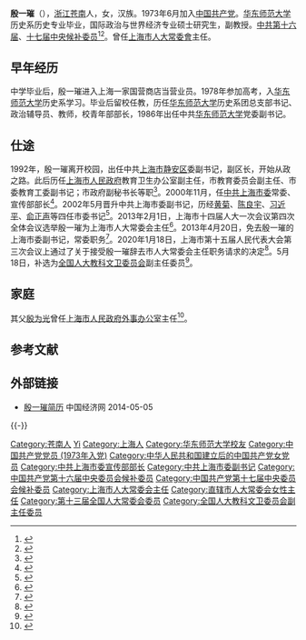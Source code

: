 {{infobox person/Wikidata|fetchwikidata=ALL}}
'''殷一璀'''（{{bd|1955年|1月||catIdx=Y殷}}），[[浙江|浙江]][[苍南|苍南]]人，女，汉族。1973年6月加入[[中国共产党|中国共产党]]。[[华东师范大学|华东师范大学]]历史系历史专业毕业，国际政治与世界经济专业硕士研究生，副教授。[[中国共产党第十六届中央委员会候补委员列表|中共第十六届]]、[[中国共产党第十七届中央委员会候补委员列表|十七届中央候补委员]]<ref>{{cite web|title=中国共产党第十六届中央委员会候补委员名单|url=http://news.sohu.com/67/01/news204330167.shtml|accessdate=2012-02-25|publisher=[[搜狐|搜狐]]|archive-date=2016-07-11|archive-url=https://web.archive.org/web/20160711145745/http://news.sohu.com/67/01/news204330167.shtml|dead-url=no}}</ref><ref>{{cite web|title=中国共产党第十七届中央委员会候补委员名单|url=http://news.xinhuanet.com/misc/2007-10/21/content_6917428.htm|accessdate=2012-02-25|date=2007-10-21|publisher=[[新华网|新华网]]|archive-date=2007-10-22|archive-url=https://web.archive.org/web/20071022015734/http://news.xinhuanet.com/misc/2007-10/21/content_6917428.htm|dead-url=no}}</ref>。曾任[[上海市|上海市]][[人民代表大会制度|人大常委會]]主任。
==早年经历==
中学毕业后，殷一璀进入上海一家国营商店当营业员。1978年参加高考，入[[华东师范大学|华东师范大学]]历史系学习。毕业后留校任教，历任[[华东师范大学|华东师范大学]]历史系团总支部书记、政治辅导员、教师，校青年部部长，1986年出任中共[[华东师范大学|华东师范大学]]党委副书记。

==仕途==
1992年，殷一璀离开校园，出任中共[[上海市|上海市]][[静安区|静安区]]委副书记，副区长，开始从政之路。此后历任[[上海市人民政府|上海市人民政府]]教育卫生办公室副主任，市教育委员会副主任、市委教育工委副书记；市政府副秘书长等职<ref>{{cite web|title=中共上海市委书记殷一璀简历|url=http://wsxf.sh.gov.cn/swldxxnew/resume_YYC.aspx|accessdate=2012-02-25|publisher=中共上海市委|archiveurl=https://web.archive.org/web/20120122063614/http://wsxf.sh.gov.cn/swldxxnew/resume_YYC.aspx|archivedate=2012-01-22|dead-url=yes|deadurl=}}</ref>。2000年11月，任[[中国共产党上海市委员会|中共上海市委]]常委、宣传部部长<ref>{{cite web|title=上海年鉴2001：中共上海市委|url=http://www.shanghai.gov.cn/shanghai/node2314/node24651/node13097/node13112/index.html|accessdate=2012-02-25|publisher=上海政府网|archive-date=2019-05-20|archive-url=https://web.archive.org/web/20190520091942/http://www.shanghai.gov.cn/shanghai/node2314/node24651/node13097/node13112/index.html|dead-url=no}}</ref>。2002年5月晋升中共上海市委副书记，历经[[黄菊|黄菊]]、[[陈良宇|陈良宇]]、[[习近平|习近平]]、[[俞正声|俞正声]]等四任市委书记<ref>{{cite web|title=上海年鉴2003：中国共产党上海市委员会|url=http://www.shanghai.gov.cn/shanghai/node2314/node24651/node13107/node13308/userobject21ai84620.html|accessdate=2012-02-25|publisher=上海政府网|archive-date=2017-12-01|archive-url=https://web.archive.org/web/20171201030543/http://www.shanghai.gov.cn/shanghai/node2314/node24651/node13107/node13308/userobject21ai84620.html|dead-url=no}}</ref>。2013年2月1日，上海市十四届人大一次会议第四次全体会议选举殷一璀为上海市人大常委会主任<ref>{{cite news|title=透视92位省级党委专职副书记的“进退去留”|url=http://news.xinhuanet.com/renshi/2013-05/13/c_124700334.htm|accessdate=2013-05-14|newspaper=新华网|date=2013-05-13|archive-date=2013-06-08|archive-url=https://web.archive.org/web/20130608012006/http://news.xinhuanet.com/renshi/2013-05/13/c_124700334.htm|dead-url=no}}</ref>。2013年4月20日，免去殷一璀的上海市委副书记，常委职务<ref>{{Cite web|title=李希任上海市委副书记 应勇任上海市委常委|url=http://renshi.people.com.cn/n/2013/0420/c139617-21210175.html|accessdate=2019-08-11|date=2013-04-20|publisher=人民网|archive-date=2019-05-19|archive-url=https://web.archive.org/web/20190519060429/http://renshi.people.com.cn/n/2013/0420/c139617-21210175.html|dead-url=no}}</ref>。2020年1月18日，上海市第十五届人民代表大会第三次会议上通过了关于接受殷一璀辞去市人大常委会主任职务请求的决定<ref>{{Cite web |url=https://m.yicai.com/news/100473329.html |title=殷一璀辞去上海市人大常委会主任职务，全体人大代表热烈鼓掌向殷一璀致敬 |access-date=2020-01-18 |archive-date=2020-03-06 |archive-url=https://web.archive.org/web/20200306124155/https://m.yicai.com/news/100473329.html |dead-url=no }}</ref>。5月18日，补选为[[全国人大教科文卫委员会|全国人大教科文卫委员会]]副主任委员<ref>{{cite web |title=全国人民代表大会常务委员会任命名单 |url=http://www.npc.gov.cn/npc/c30834/202005/058ed22e0dfd4d9b9cc46916ffee2284.shtml |website=中国人大网 |accessdate=2020-05-19 |date=2020-05-18 |archive-date=2020-08-13 |archive-url=https://web.archive.org/web/20200813180418/http://www.npc.gov.cn/npc/c30834/202005/058ed22e0dfd4d9b9cc46916ffee2284.shtml |dead-url=no }}</ref>。

==家庭==
其父[[殷为光|殷为光]]曾任[[上海市人民政府外事办公室|上海市人民政府外事办公室]]主任<ref>{{Cite web|title=浙江苍南金乡殷氏先祖考|url=http://www.zhjiapu.com/a/yuanliukaozheng/2016/0527/3394.html|accessdate=2018-01-28|publisher=中华家谱寻根网|archiveurl=https://web.archive.org/web/20180128190504/http://www.zhjiapu.com/a/yuanliukaozheng/2016/0527/3394.html|archivedate=2018-01-28|dead-url=yes}}</ref>。


== 参考文献 ==
{{Reflist|2}}
== 外部链接 ==
*[https://web.archive.org/web/20140505035542/http://www.ce.cn/xwzx/gnsz/gdxw/201205/23/t20120523_23346450.shtml 殷一璀简历] 中国经济网 2014-05-05
{{-}}
{{start box}}
{{s-par|prc-lpc}}
{{s-before|[[刘云耕|刘云耕]]}}
{{s-title|[[上海市人民代表大会|上海市人民代表大会]]常务委员会主任|2013年2月－2020年1月}}
{{s-after|[[蒋卓庆|蒋卓庆]]}}
{{s-ppo|cpc}}
{{s-before|[[王安顺|王安顺]]}}
{{s-title|[[中国共产党上海市委员会|中国共产党上海市委员会]]专职副书记|2002年5月－2013年4月}}
{{s-after|[[李希|李希]]}}
{{s-before|[[金炳华_(官员)|金炳华]]}}
{{s-title|[[中国共产党上海市委员会|中国共产党上海市委员会]]宣传部部长|2000年11月－2002年6月}}
{{s-after|[[王仲伟|王仲伟]]}}
{{end box}}

{{DEFAULTSORT:yin yicui}}
[[Category:苍南人|Category:苍南人]]
[[Category:殷姓|Yi]]
[[Category:上海人|Category:上海人]]
[[Category:华东师范大学校友|Category:华东师范大学校友]]
[[Category:中国共产党党员_(1973年入党)|Category:中国共产党党员 (1973年入党)]]
[[Category:中华人民共和国建立后的中国共产党女党员|Category:中华人民共和国建立后的中国共产党女党员]]
[[Category:中共上海市委宣传部部长|Category:中共上海市委宣传部部长]]
[[Category:中共上海市委副书记|Category:中共上海市委副书记]]
[[Category:中国共产党第十六届中央委员会候补委员|Category:中国共产党第十六届中央委员会候补委员]]
[[Category:中国共产党第十七届中央委员会候补委员|Category:中国共产党第十七届中央委员会候补委员]]
[[Category:上海市人大常委会主任|Category:上海市人大常委会主任]]
[[Category:直辖市人大常委会女性主任|Category:直辖市人大常委会女性主任]]
[[Category:第十三届全国人大常委会委员|Category:第十三届全国人大常委会委员]]
[[Category:全国人大教科文卫委员会副主任委员|Category:全国人大教科文卫委员会副主任委员]]